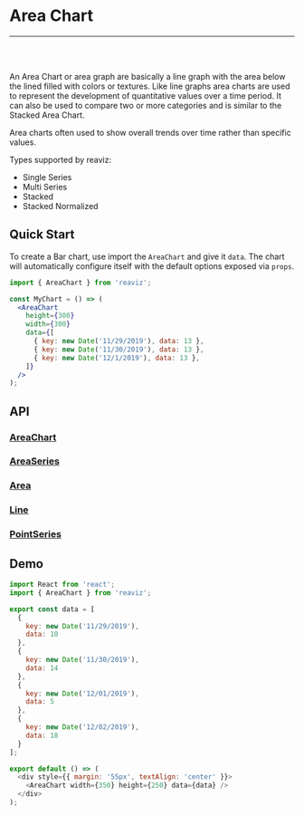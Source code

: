 
<Meta title="Docs/Chart Types/Area Chart" />

# Area Chart

---
<br />
<Story id="charts-area-chart-single-series--simple" />
<br />

An Area Chart or area graph are basically a line graph with the area
below the lined filled with colors or textures. Like line graphs area charts are
used to represent the development of quantitative values over a time period. It can also be used
to compare two or more categories and is similar to the Stacked Area Chart.

Area charts often used to show overall trends over time rather than specific values.

Types supported by reaviz:

- Single Series
- Multi Series
- Stacked
- Stacked Normalized

## Quick Start
To create a Bar chart, use import the `AreaChart` and give it `data`. The chart
will automatically configure itself with the default options exposed via `props`.

```jsx
import { AreaChart } from 'reaviz';

const MyChart = () => (
  <AreaChart
    height={300}
    width={300}
    data={[
      { key: new Date('11/29/2019'), data: 13 },
      { key: new Date('11/30/2019'), data: 13 },
      { key: new Date('12/1/2019'), data: 13 },
    ]}
  />
);
```

## API
### [AreaChart](https://github.com/reaviz/reaviz/blob/master/src/AreaChart/AreaChart.tsx)
<ArgsTable of={AreaChart} />

### [AreaSeries](https://github.com/reaviz/reaviz/blob/master/src/AreaChart/AreaSeries/AreaSeries.tsx)
<ArgsTable of={AreaSeries} />

### [Area](https://github.com/reaviz/reaviz/blob/master/src/AreaChart/AreaSeries/Area.tsx)
<ArgsTable of={Area} />

### [Line](https://github.com/reaviz/reaviz/blob/master/src/AreaChart/AreaSeries/Line.tsx)
<ArgsTable of={Line} />

### [PointSeries](https://github.com/reaviz/reaviz/blob/master/src/AreaChart/AreaSeries/PointSeries.tsx)
<ArgsTable of={PointSeries} />

## Demo

```js codesandbox=reaviz
import React from 'react';
import { AreaChart } from 'reaviz';

export const data = [
  {
    key: new Date('11/29/2019'),
    data: 10
  },
  {
    key: new Date('11/30/2019'),
    data: 14
  },
  {
    key: new Date('12/01/2019'),
    data: 5
  },
  {
    key: new Date('12/02/2019'),
    data: 18
  }
];

export default () => (
  <div style={{ margin: '55px', textAlign: 'center' }}>
    <AreaChart width={350} height={250} data={data} />
  </div>
);
```
